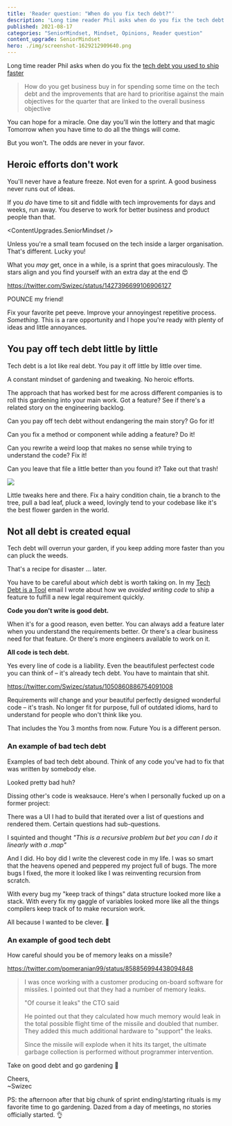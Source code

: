 ```yaml
---
title: 'Reader question: "When do you fix tech debt?"'
description: 'Long time reader Phil asks when do you fix the tech debt you used to ship faster. Heroic efforts don''t work. The real answer is "always" – a mindset of gardening.'
published: 2021-08-17
categories: "SeniorMindset, Mindset, Opinions, Reader question"
content_upgrade: SeniorMindset
hero: ./img/screenshot-1629212909640.png
---
```



Long time reader Phil asks when do you fix the [tech debt you used to ship faster](https://swizec.com/blog/tech-debt-is-a-tool/)

> How do you get business buy in for spending some time on the tech debt and the improvements that are hard to prioritise against the main objectives for the quarter that are linked to the overall business objective

You can hope for a miracle. One day you'll win the lottery and that magic Tomorrow when you have time to do all the things will come.

But you won't. The odds are never in your favor.

## Heroic efforts don't work

You'll never have a feature freeze. Not even for a sprint. A good business never runs out of ideas.

If you _do_ have time to sit and fiddle with tech improvements for days and weeks, run away. You deserve to work for better business and product people than that.

<ContentUpgrades.SeniorMindset />

Unless you're a small team focused on the tech inside a larger organisation. That's different. Lucky you!

What you _may_ get, once in a while, is a sprint that goes miraculously. The stars align and you find yourself with an extra day at the end 😍

https://twitter.com/Swizec/status/1427396699106906127

POUNCE my friend!

Fix your favorite pet peeve. Improve your annoyingest repetitive process. _Something_. This is a rare opportunity and I hope you're ready with plenty of ideas and little annoyances.

## You pay off tech debt little by little

Tech debt is a lot like real debt. You pay it off little by little over time.

A constant mindset of gardening and tweaking. No heroic efforts.

The approach that has worked best for me across different companies is to roll this gardening into your main work. Got a feature? See if there's a related story on the engineering backlog.

Can you pay off tech debt without endangering the main story? Go for it!

Can you fix a method or component while adding a feature? Do it!

Can you rewrite a weird loop that makes no sense while trying to understand the code? Fix it!

Can you leave that file a little better than you found it? Take out that trash!

![](./img/giphygifidi8ai.gif)

Little tweaks here and there. Fix a hairy condition chain, tie a branch to the tree, pull a bad leaf, pluck a weed, lovingly tend to your codebase like it's the best flower garden in the world.

## Not all debt is created equal

Tech debt will overrun your garden, if you keep adding more faster than you can pluck the weeds.

That's a recipe for disaster ... later.

You have to be careful about _which_ debt is worth taking on. In my [Tech Debt is a Tool](https://swizec.com/blog/tech-debt-is-a-tool/) email I wrote about how we _avoided writing code_ to ship a feature to fulfill a new legal requirement quickly.

**Code you don't write is good debt.**

When it's for a good reason, even better. You can always add a feature later when you understand the requirements better. Or there's a clear business need for that feature. Or there's more engineers available to work on it.

**All code is tech debt.**

Yes every line of code is a liability. Even the beautifulest perfectest code you can think of – it's already tech debt. You have to maintain that shit.

https://twitter.com/Swizec/status/1050860886754091008

Requirements _will_ change and your beautiful perfectly designed wonderful code – it's trash. No longer fit for purpose, full of outdated idioms, hard to understand for people who don't think like you.

That includes the You 3 months from now. Future You is a different person.

### An example of bad tech debt

Examples of bad tech debt abound. Think of any code you've had to fix that was written by somebody else.

Looked pretty bad huh?

Dissing other's code is weaksauce. Here's when I personally fucked up on a former project:

There was a UI I had to build that iterated over a list of questions and rendered them. Certain questions had sub-questions.

I squinted and thought _"This is a recursive problem but bet you can I do it linearly with a .map"_

And I did. Ho boy did I write the cleverest code in my life. I was so smart that the heavens opened and peppered my project full of bugs. The more bugs I fixed, the more it looked like I was reinventing recursion from scratch.

With every bug my "keep track of things" data structure looked more like a stack. With every fix my gaggle of variables looked more like all the things compilers keep track of to make recursion work.

All because I wanted to be clever. 💩

### An example of good tech debt

How careful should you be of memory leaks on a missile?

https://twitter.com/pomeranian99/status/858856994438094848

> I was once working with a customer producing on-board software for missiles. I pointed out that they had a number of memory leaks.
>
> "Of course it leaks" the CTO said
>
> He pointed out that they calculated how much memory would leak in the total possible flight time of the missile and doubled that number. They added this much additional hardware to "support" the leaks.
>
> Since the missile will explode when it hits its target, the ultimate garbage collection is performed without programmer intervention.

Take on good debt and go gardening 🌷

Cheers,<br/>
~Swizec

PS: the afternoon after that big chunk of sprint ending/starting rituals is my favorite time to go gardening. Dazed from a day of meetings, no stories officially started. 👌
